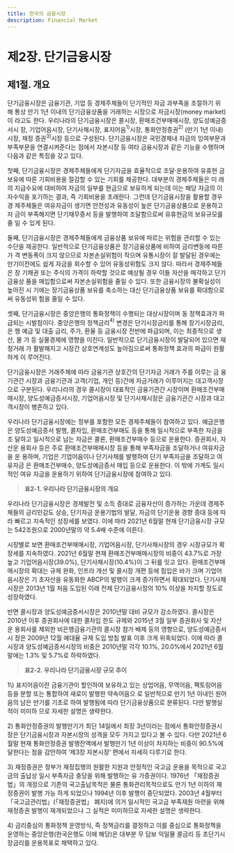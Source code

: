 ```yaml
---
title: 한국의 금융시장
description: Financial Market
---
```


# 제2장. 단기금융시장

## 제1절. 개요

단기금융시장은 금융기관, 기업 등 경제주체들이 단기적인 자금 과부족을 조절하기 위
해 통상 만기 1년 이내의 단기금융상품을 거래하는 시장으로 자금시장(money market)이
라고도 한다. 우리나라의 단기금융시장은 콜시장, 환매조건부매매시장, 양도성예금증서시
장, 기업어음시장, 단기사채시장, 표지어음$^{1)}$시장, 통화안정증권$^{2)}$ (만기 1년 이내)시장, 재정
증권$^{3)}$시장 등으로 구성된다. 단기금융시장은 국민경제내 자금의 잉여부문과 부족부문을 
연결시켜준다는 점에서 자본시장 등 여타 금융시장과 같은 기능을 수행하며 다음과 같은 
특징을 갖고 있다.

첫째, 단기금융시장은 경제주체들에게 단기자금을 효율적으로 조달·운용하여 유휴현
금 보유에 따른 기회비용을 절감할 수 있는 기회를 제공한다. 대부분의 경제주체들은 미
래의 지급수요에 대비하여 자금의 일부를 현금으로 보유하게 되는데 이는 해당 자금의 이
자수익을 포기하는 결과, 즉 기회비용을 초래한다. 그런데 단기금융시장을 활용할 경우 경
제주체들은 여유자금이 생기면 안전성과 유동성이 높은 단기금융상품으로 운용하고 자
금이 부족해지면 단기채무증서 등을 발행하여 조달함으로써 유휴현금의 보유규모를 줄
일 수 있게 된다. 

둘째, 단기금융시장은 경제주체들에게 금융상품 보유에 따르는 위험을 관리할 수 있는 
수단을 제공한다. 일반적으로 단기금융상품은 장기금융상품에 비하여 금리변동에 따른 가
격 변동폭이 크지 않으므로 자본손실위험이 작으며 유통시장이 잘 발달된 경우에는 만기이전에도 쉽게 자금을 회수할 수 있어 유동성위험도 크지 않다. 따라서 경제주체들은 장
기채권 또는 주식의 가격이 하락할 것으로 예상될 경우 이들 자산을 매각하고 단기금융상
품을 매입함으로써 자본손실위험을 줄일 수 있다. 또한 금융시장의 불확실성이 높아진 시
기에는 장기금융상품 보유를 축소하는 대신 단기금융상품 보유를 확대함으로써 유동성위
험을 줄일 수 있다.

셋째, 단기금융시장은 중앙은행의 통화정책이 수행되는 대상시장이며 동 정책효과가 파
급되는 시발점이다. 중앙은행의 정책금리$^{4)}$ 변경은 단기시장금리를 통해 장기시장금리, 은
행 예금 및 대출 금리, 주가, 환율 등 금융시장 전반에 파급되며, 이는 최종적으로 생산, 물
가 등 실물경제에 영향을 미친다. 일반적으로 단기금융시장이 발달되어 있으면 재정거래
가 활발해지고 시장간 상호연계성도 높아짐으로써 통화정책 효과의 파급이 원활하게 이
루어진다. 

단기금융시장은 거래주체에 따라 금융기관 상호간의 단기자금 거래가 주를 이루는 금
융기관간 시장과 금융기관과 고객(기업, 개인 등)간에 자금거래가 이루어지는 대고객시장
으로 구분된다. 우리나라의 경우 콜시장이 대표적인 금융기관간 시장이며 환매조건부매
매시장, 양도성예금증서시장, 기업어음시장 및 단기사채시장은 금융기관간 시장과 대고
객시장이 병존하고 있다. 

우리나라 단기금융시장에는 정부를 포함한 모든 경제주체들이 참여하고 있다. 예금은행
은 양도성예금증서 발행, 콜차입, 환매조건부매도 등을 통해 일시적으로 부족한 자금을 조
달하고 일시적으로 남는 자금은 콜론, 환매조건부매수 등으로 운용한다. 증권회사, 자산운
용회사 등은 주로 환매조건부매매시장 등을 통해 부족자금을 조달하거나 여유자금을 운
용하며, 기업은 기업어음이나 단기사채를 발행하여 단기 부족자금을 조달하고 여유자금
은 환매조건부매수, 양도성예금증서 매입 등으로 운용한다. 이 밖에 가계도 일시적인 여유
자금을 운용하기 위하여 단기금융시장에 참여하고 있다. 

> __표2-1. 우리나라 단기금융시장의 개요__

<GCenterImg src ="/fm/t2-1.png" caption="표2-1. 우리나라 단기금융시장의 개요"/>

우리나라 단기금융시장은 경제발전 및 소득 증대로 금융자산이 증가하는 가운데 경제주
체들의 금리민감도 상승, 단기자금 운용기법의 발달, 자금의 단기운용 경향 증대 등에 따
라 빠르고 지속적인 성장세를 보였다. 이에 따라 2021년 6월말 현재 단기금융시장 규모는 
542조원으로 2000년말의 약 5.4배 수준에 이른다. 

시장별로 보면 환매조건부매매시장, 기업어음시장, 단기사채시장의 경우 시장규모가 확
장세를 지속하였다. 2021년 6월말 현재 환매조건부매매시장의 비중이 43.7%로 가장 높고 
기업어음시장(39.0%), 단기사채시장(10.4%)이 그 뒤를 잇고 있다. 환매조건부매매시장의 
확대는 규제 완화, 인프라 개선 및 콜시장 개편 등에 힘입은 바가 크며 기업어음시장은 기
초자산을 유동화한 ABCP의 발행이 크게 증가하면서 확대되었다. 단기사채시장은 2013년 
1월 처음 도입된 이래 전체 단기금융시장의 10% 이상을 차지할 정도로 성장하였다.

반면 콜시장과 양도성예금증서시장은 2010년말 대비 규모가 감소하였다. 콜시장은 
2010년 이후 증권회사에 대한 콜차입 한도 규제와 2015년 3월 일부 증권회사 및 자산운
용회사를 제외한 비은행금융기관의 콜시장 참가 배제 등의 영향으로, 양도성예금증서시
장은 2009년 12월 예대율 규제 도입 방침 발표 이후 크게 위축되었다. 이에 따라 콜시장과 
양도성예금증서시장의 비중은 2010년말 각각 10.1%, 20.0%에서 2021년 6월말에는 1.3% 
및 5.7%로 하락하였다.

> __표2-2. 우리나라 단기금융시장 규모 추이__

<GCenterImg src ="/fm/t2-2.png" caption="표2-2. 우리나라 단기금융시장 규모 추이"/>

<GComment>
1\) 표지어음이란 금융기관이 할인하여 보유하고 있는 상업어음, 무역어음, 팩토링어음 등을 분할 또는 통합하여 새로이 발행한 약속어음으
로 일반적으로 만기 1년 이내인 원어음의 남은 만기를 기초로 하여 발행됨에 따라 단기금융상품으로 분류된다. 다만 발행실적이 미미하
므로 자세한 설명은 생략한다.

2\) 통화안정증권의 발행만기가 최단 14일에서 최장 3년이라는 점에서 통화안정증권시장은 단기금융시장과 자본시장의 성격을 모두 가지고 
있다고 볼 수 있다. 다만 2021년 6월말 현재 통화안정증권 발행잔액에서 발행만기 1년 이상이 차지하는 비중이 90.5%에 달한다는 점을 
감안하여 ‘제3장 자본시장’ 편에서 자세히 다루기로 한다.

3\) 재정증권은 정부가 재정집행의 원활한 지원과 안정적인 국고금 운용을 목적으로 국고금의 출납상 일시 부족자금 충당을 위해 발행하는 유
가증권이다. 1976년 「재정증권법」의 개정으로 기존의 국고출납목적은 물론 통화관리목적으로도 만기 1년 이하의 재정증권이 발행 가능
하게 되었으나 1994년 이후 발행이 중단되었다. 2003년 4월부터 「국고금관리법」(「재정증권법」 폐지)에 의거 일시적인 국고금 부족재원 
마련을 위해 재정증권 발행이 재개되었으나 그 실적은 미미하므로 자세한 설명은 생략한다.

4\) 금리중심의 통화정책 운영방식, 즉 정책금리를 결정하고 이를 중심으로 통화정책을 운영하는 중앙은행(한국은행도 이에 해당)은 대부분 무
담보 익일물 콜금리 등 초단기시장금리를 운용목표로 채택하고 있다.
</GComment>

